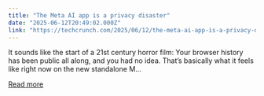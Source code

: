 ```yaml
---
title: "The Meta AI app is a privacy disaster"
date: "2025-06-12T20:49:02.000Z"
link: "https://techcrunch.com/2025/06/12/the-meta-ai-app-is-a-privacy-disaster/"
---
```


It sounds like the start of a 21st century horror film: Your browser history has been public all along, and you had no idea. That&#8217;s basically what it feels like right now on the new standalone M...

[Read more](https://techcrunch.com/2025/06/12/the-meta-ai-app-is-a-privacy-disaster/)

